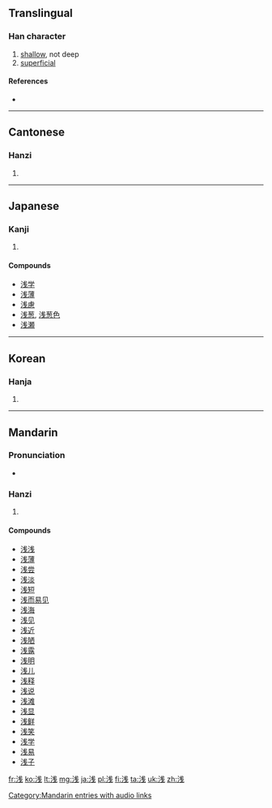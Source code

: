 {{also|淺}}
==Translingual==

===Han character===
{{Han char|rn=85|rad=水|as=06|snj=8|sn=9|four=|canj=水戈十 (EIJ)}}

# [[shallow]], not deep
# [[superficial]]

====References====
* {{Han ref|kx=0619.121|dkj=17452|hdz=31579.010|uh=6D45|ud=27973}}

----

==Cantonese==

===Hanzi===
{{yue-hanzi|jyut=|y=chin2|tra=淺}}

# {{defn|lang=yue|sort=水06}}

----

==Japanese==
{{ja-forms|浅|浅|[[淺]]}}


===Kanji===
{{ja-kanji|grade=4|rs=水06}}

# {{defn|lang=ja|sort=水06}}

{{ja-readings|on=[[せん]] (sen)|kun=[[あさい]] (asai)}}

====Compounds====
* [[浅学]]
* [[浅薄]]
* [[浅慮]]
* [[浅葱]], [[浅葱色]]
* [[浅瀬]]

----

==Korean==

===Hanja===
{{ko-hanja|hangeul=천|eumhun=|rv=cheon|mr=ch'ŏn|y=chen}}

# {{defn|lang=ko|sort=水06}}

----

==Mandarin==

===Pronunciation===
* {{audio|zh-qiǎn.ogg|audio}}

===Hanzi===
{{cmn-hanzi|tra=淺|pin=[[qiǎn]] ([[qian3]])|wg=ch'ien<sup>3</sup>}}

# {{defn|lang=cmn|sort=水06}}

====Compounds====
* [[浅浅]]
* [[浅薄]]
* [[浅尝]]
* [[浅淡]]
* [[浅短]]
* [[浅而易见]]
* [[浅海]]
* [[浅见]]
* [[浅近]]
* [[浅陋]]
* [[浅露]]
* [[浅明]]
* [[浅儿]]
* [[浅释]]
* [[浅说]]
* [[浅滩]]
* [[浅显]]
* [[浅鲜]]
* [[浅笑]]
* [[浅学]]
* [[浅易]]
* [[浅子]]

[[Category:Mandarin entries with audio links]]

[[fr:浅]]
[[ko:浅]]
[[lt:浅]]
[[mg:浅]]
[[ja:浅]]
[[pl:浅]]
[[fi:浅]]
[[ta:浅]]
[[uk:浅]]
[[zh:浅]]